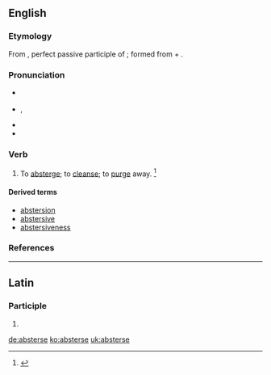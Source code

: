 ==English==

===Etymology===
From {{etyl|la|en}} {{term|abstersus|lang=la}}, perfect passive participle of {{term|abstergeo|abstergeō|wipe off, wipe away|lang=la}}; formed from {{term|abs-|lang=la}} + {{term|tergeo|tergeō|wipe|lang=la}}.

===Pronunciation===
* {{a|RP}} {{IPA|/əbˈstɜː(ɹ)s/}}
* {{a|US}} {{IPA|/æbˈstɝs/|/əbˈstɝs/}}, {{X-SAMPA|/%{b"st3`s/}}
* {{hyphenation|ab|sterse}}
* {{rhymes|ɜːs}}

===Verb===
{{en-verb|absters|ing}}

# {{transitive|nowadays|rare|}} To [[absterge]]; to [[cleanse]]; to [[purge]] away. {{defdate|First attested around 1350 to 1470.}}<ref name=SOED>{{reference-book | last =| first = | authorlink =  | coauthors =  | editor =Brown, Lesley  | others =  | title = The Shorter Oxford English Dictionary | origdate =  | origyear = 1933| origmonth =  | url =  | format =  | accessdate =  | accessyear =  | accessmonth =  | edition = 5th | date =  | year =2003| month =  | publisher =Oxford University Press  | location =Oxford, UK | language =  | id =  | doi = | isbn =978-0-19-860575-7 | lccn = | ol = | pages =10| chapter =  | chapterurl =  | quote =}}</ref>

====Derived terms====
* [[abstersion]]
* [[abstersive]]
* [[abstersiveness]]

===References===
<references/>

----

==Latin==

===Participle===
{{la-part-form|absterse}}

# {{inflection of|abstersus|abstersus|voc|m|s|lang=la}}

[[de:absterse]]
[[ko:absterse]]
[[uk:absterse]]